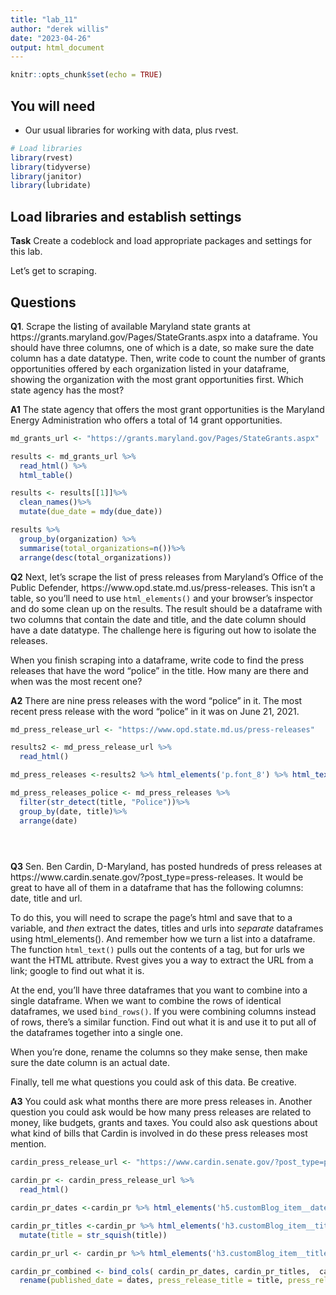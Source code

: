 ```yaml
---
title: "lab_11"
author: "derek willis"
date: "2023-04-26"
output: html_document
---
```


```r
knitr::opts_chunk$set(echo = TRUE)
```

## You will need

* Our usual libraries for working with data, plus rvest.
```r
# Load libraries
library(rvest)
library(tidyverse)
library(janitor)
library(lubridate)
```

## Load libraries and establish settings

**Task** Create a codeblock and load appropriate packages and settings for this lab.

Let's get to scraping.

## Questions

**Q1**. Scrape the listing of available Maryland state grants at https://grants.maryland.gov/Pages/StateGrants.aspx into a dataframe. You should have three columns, one of which is a date, so make sure the date column has a date datatype. Then, write code to count the number of grants opportunities offered by each organization listed in your dataframe, showing the organization with the most grant opportunities first. Which state agency has the most?

**A1** 
The state agency that offers the most grant opportunities is the Maryland Energy Administration who offers a total of 14 grant opportunities.
```r
md_grants_url <- "https://grants.maryland.gov/Pages/StateGrants.aspx"

results <- md_grants_url %>%
  read_html() %>%
  html_table()

results <- results[[1]]%>%
  clean_names()%>%
  mutate(due_date = mdy(due_date))

results %>%
  group_by(organization) %>%
  summarise(total_organizations=n())%>%
  arrange(desc(total_organizations))

```

**Q2** Next, let's scrape the list of press releases from Maryland's Office of the Public Defender, https://www.opd.state.md.us/press-releases. This isn't a table, so you'll need to use `html_elements()` and your browser's inspector and do some clean up on the results. The result should be a dataframe with two columns that contain the date and title, and the date column should have a date datatype. The challenge here is figuring out how to isolate the releases.

When you finish scraping into a dataframe, write code to find the press releases that have the word "police" in the title. How many are there and when was the most recent one?

**A2** 
There are nine press releases with the word "police" in it. The most recent press release with the word "police" in it was on June 21, 2021.
```r
md_press_release_url <- "https://www.opd.state.md.us/press-releases"

results2 <- md_press_release_url %>%
  read_html() 

md_press_releases <-results2 %>% html_elements('p.font_8') %>% html_text() %>% as_tibble() %>% separate(value, c('date', 'title'), sep=":") %>% drop_na(title) %>% mutate(title = str_squish(title), date = mdy(date))

md_press_releases_police <- md_press_releases %>% 
  filter(str_detect(title, "Police"))%>%
  group_by(date, title)%>%
  arrange(date)
  




```

**Q3** Sen. Ben Cardin, D-Maryland, has posted hundreds of press releases at https://www.cardin.senate.gov/?post_type=press-releases. It would be great to have all of them in a dataframe that has the following columns: date, title and url.

To do this, you will need to scrape the page's html and save that to a variable, and _then_ extract the dates, titles and urls into _separate_ dataframes using html_elements(). And remember how we turn a list into a dataframe. The function `html_text()` pulls out the contents of a tag, but for urls we want the HTML attribute. Rvest gives you a way to extract the URL from a link; google to find out what it is.

At the end, you'll have three dataframes that you want to combine into a single dataframe. When we want to combine the rows of identical dataframes, we used `bind_rows()`. If you were combining columns instead of rows, there's a similar function. Find out what it is and use it to put all of the dataframes together into a single one.

When you're done, rename the columns so they make sense, then make sure the date column is an actual date.

Finally, tell me what questions you could ask of this data. Be creative.

**A3** 
You could ask what months there are more press releases in. Another question you could ask would be how many press releases are related to money, like budgets, grants and taxes. You could also ask questions about what kind of bills that Cardin is involved in do these press releases most mention.
```r
cardin_press_release_url <- "https://www.cardin.senate.gov/?post_type=press-releases"

cardin_pr <- cardin_press_release_url %>%
  read_html() 

cardin_pr_dates <-cardin_pr %>% html_elements('h5.customBlog_item__date') %>% html_text() %>% as_tibble() %>% rename(dates = value) %>% mutate(dates = mdy(dates))

cardin_pr_titles <-cardin_pr %>% html_elements('h3.customBlog_item__title') %>% html_text() %>% as_tibble() %>% rename(title = value) %>% 
  mutate(title = str_squish(title))

cardin_pr_url <- cardin_pr %>% html_elements('h3.customBlog_item__title > a') %>% html_attr('href') %>% as_tibble() %>% rename(url = value)

cardin_pr_combined <- bind_cols( cardin_pr_dates, cardin_pr_titles,  cardin_pr_url) %>% 
  rename(published_date = dates, press_release_title = title, press_release_url = url)









```
